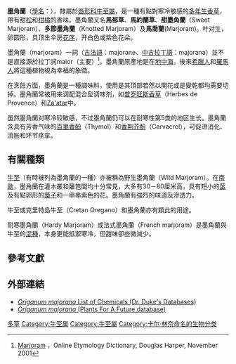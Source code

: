 {{Speciesbox
| image = Origanum majorana.jpg
| status = G5
| status_system = TNC
| genus = Origanum
| species =majorana
| authority = [[卡尔·林奈|L.]]<ref>{{cite web
|url=http://www.ars-grin.gov/cgi-bin/npgs/html/taxon.pl?25912
|title=Origanum majorana information from NPGS/GRIN
|publisher=www.ars-grin.gov
|accessdate=2008-03-08
|archive-date=2013-06-26
|archive-url=https://www.webcitation.org/6HfXNu3ZL?url=http://www.ars-grin.gov/cgi-bin/npgs/html/taxon.pl?25912
|dead-url=no
}}</ref>
|}}

'''墨角蘭'''（[[學名|學名]]：''{{lang|la|Origanum majorana}}''），隸屬於[[唇形科|唇形科]][[牛至屬|牛至屬]]，是一種有點對寒冷敏感的[[多年生植物|多年生]][[香草|香草]]，帶有甜[[松屬|松]]和[[柑橘屬|柑橘]]的香味。墨角蘭又名'''馬郁草'''、'''馬約蘭草'''、'''甜墨角蘭'''（Sweet Marjoram）、'''多節墨角蘭'''（Knotted Marjoram）及'''馬喬蘭'''(Marjoram)。叶对生，卵圆形，具顶生伞房[[花序|花序]]，开白色或紫色花朵。

墨角蘭（marjoram）一詞（[[古法語|古法語]]：majorane、[[中古拉丁語|中古拉丁語]]：majorana）並不是直接源於拉丁詞maior（主要）<ref>[http://www.etymonline.com/index.php?term=marjoram Marjoram] {{Wayback|url=http://www.etymonline.com/index.php?term=marjoram |date=20170702152704 }}，Online Etymology Dictionary, Douglas Harper, November 2001</ref>。墨角蘭原產地是在[[地中海|地中海]]，後來[[希臘人|希臘人]]和[[羅馬人|羅馬人]]將這種植物視為幸福的象徵。

在烹飪方面，墨角蘭是一種調味料，使用是其頂部若然以開花或是變乾都均需要切掉。墨角蘭常被用来调配混合型调味剂，如[[普罗旺斯香草|普罗旺斯香草]]（Herbes de Provence）和[[Za'atar|Za'atar]]中。

虽然墨角蘭对寒冷较敏感，不过墨角蘭仍可以在耐寒性第5类的地区生长。墨角蘭含具有芳香气味的[[百里香酚|百里香酚]]（Thymol）和[[香荆芥酚|香荆芥酚]]（Carvacrol），可促进消化、消胀和环节痉挛。

== 有關種類 ==
[[牛至|牛至]]（有時被列為墨角蘭的一種）亦被稱為野生墨角蘭（Wild Marjoram）。在[[南歐|南歐]]，墨角蘭在灌木叢和籬笆間均十分常見，大多有30－80厘米高，具有短小的[[莖|莖]]及有點卵形的[[葉子|葉子]]和一串串紫色的花。墨角蘭有強烈的味道及滲透力。

牛至或克里特島牛至（Cretan Oregano）和墨角蘭亦有類此的用途。

耐寒墨角蘭（Hardy Marjoram）或法式墨角蘭（French marjoram）是墨角蘭與牛至的[[混種|混種]]，本身更能抵禦寒冷，但甜味卻些微減少。

== 參考文獻 ==
{{reflist}}

== 外部連結 ==
{{Commons category|Origanum majorana}}
{{Wikispecies|Origanum majorana}}
* [https://web.archive.org/web/20041119090043/http://sun.ars-grin.gov:8080/npgspub/xsql/duke/plantdisp.xsql?taxon=678 ''Origanum majorana'' List of Chemicals (Dr. Duke's Databases)]
* [http://www.pfaf.org/database/plants.php?Origanum+majorana ''Origanum majorana'' (Plants For A Future database)] {{Wayback|url=http://www.pfaf.org/database/plants.php?Origanum+majorana |date=20160304112727 }}
{{Taxonbar|from=Q22694}}

[[Category:藥用植物|多草]]
[[Category:牛至属|Category:牛至属]]
[[Category:牛至屬|Category:牛至屬]]
[[Category:卡尔·林奈命名的生物分类|Category:卡尔·林奈命名的生物分类]]
